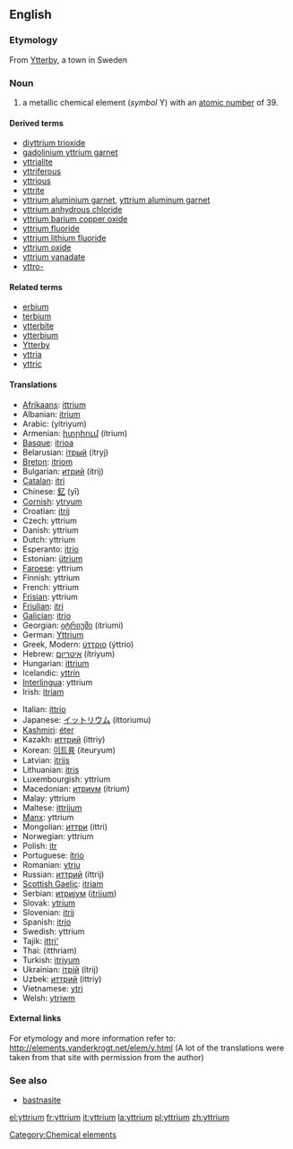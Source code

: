 {{see|Yttrium}}
==English==
{{elements|Y|strontium|Sr|zirconium|Zr}}

===Etymology===
From [[w:Ytterby|Ytterby]], a town in Sweden

=== Noun ===
{{en-noun-unc}}
{{wikipedia}}

# a metallic chemical element (''symbol'' Y) with an [[atomic number]] of 39.

====Derived terms====
*[[diyttrium trioxide]]
*[[gadolinium yttrium garnet]]
*[[yttrialite]]
*[[yttriferous]]
*[[yttrious]]
*[[yttrite]]
*[[yttrium aluminium garnet]], [[yttrium aluminum garnet]]
*[[yttrium anhydrous chloride]]
*[[yttrium barium copper oxide]]
*[[yttrium fluoride]]
*[[yttrium lithium fluoride]]
*[[yttrium oxide]]
*[[yttrium vanadate]]
*[[yttro-]]

====Related terms====
*[[erbium]]<!--has the same etymology-->
*[[terbium]]<!--has the same etymology-->
*[[ytterbite]]
*[[ytterbium]]<!--has the same etymology-->
*[[w:Ytterby|Ytterby]]
*[[yttria]]
*[[yttric]]

==== Translations ====
{{top}}
*[[Afrikaans]]: [[ittrium]]
*Albanian: [[itrium]]
*Arabic: {{ARchar|[[يتريوم]]}} (yítriyum) {{m}}
*Armenian: [[իտրիում]] (itrium)
*[[Basque]]: [[itrioa]]
*Belarusian: [[iтрый]] (ítryj) {{m}}
*[[Breton]]: [[itriom]]
*Bulgarian: [[итрий]] (ítrij) {{m}}
*[[Catalan]]: [[itri]]
*Chinese: [[釔]] (yī)
*[[Cornish]]: [[ytryum]]
*Croatian: [[itrij]]
*Czech: yttrium
*Danish: yttrium
*Dutch: yttrium {{n}}
*Esperanto: [[itrio]]
*Estonian: [[ütrium]]
*[[Faroese]]: yttrium
*Finnish: yttrium
*French: yttrium {{m}}
*[[Frisian]]: yttrium
*[[Friulian]]: [[itri]]
*[[Galician]]: [[itrio]]
*Georgian: [[იტრიუმი]] (itriumi)
*German: [[Yttrium]] {{n}}
*Greek, Modern: [[ύττριο]] (ýttrio) {{n}}
*Hebrew: [[איטריום]] (ítriyum)
*Hungarian: [[ittrium]]
*Icelandic: [[yttrín]]
*[[Interlingua]]: yttrium
*Irish: [[itriam]]
{{mid}}
*Italian: [[ittrio]] {{m}}
*Japanese: [[イットリウム]] (ittoriumu)
*[[Kashmiri]]: [[éter]]
*Kazakh: [[иттрий]] (ittriy)
*Korean: [[이트륨]] (iteuryum)
*Latvian: [[itrijs]]
*Lithuanian: [[itris]]
*Luxembourgish: yttrium
*Macedonian: [[итриум]] (ítrium) {{m}}
*Malay: yttrium
*Maltese: [[ittrijum]]
*[[Manx]]: yttrium
*Mongolian: [[иттри]] (ittri)
*Norwegian: yttrium
*Polish: [[itr]] {{m}}
*Portuguese: [[ítrio]] {{m}}
*Romanian: [[ytriu]] {{n}}
*Russian: [[иттрий]] (íttrij) {{m}}
*[[Scottish Gaelic]]: [[itriam]]
*Serbian: [[итриjум]] ([[itrijum]]) {{m}}
*Slovak: [[ytrium]]
*Slovenian: [[itrij]]
*Spanish: [[itrio]] {{m}}
*Swedish: yttrium
*Tajik: [[ittri']]
*Thai: {{THchar|[[อิตเทรียม]]}} (itthriam)
*Turkish: [[itriyum]]
*Ukrainian: [[iтрiй]] (ítrij) {{m}}
*Uzbek: [[иттрий]] (ittriy)
*Vietnamese: [[ytri]]
*Welsh: [[ytriwm]]
{{bottom}}

====External links====
For etymology and more information refer to:
http://elements.vanderkrogt.net/elem/y.html
(A lot of the translations were taken from that site with permission from the author)

===See also===
*[[bastnasite]]

[[Category:Chemical elements]]

[[el:yttrium]]
[[fr:yttrium]]
[[it:yttrium]]
[[la:yttrium]]
[[pl:yttrium]]
[[zh:yttrium]]